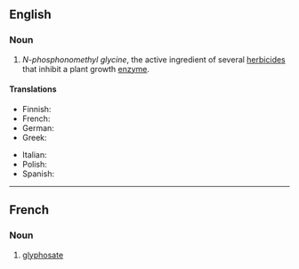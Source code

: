 ==English==

===Noun===
{{wikipedia}}
{{en-noun|~}}

# ''N-phosphonomethyl glycine'', the active ingredient of several [[herbicide]]s that inhibit a plant growth [[enzyme]].

====Translations====
{{trans-top|chemical}}
* Finnish: {{t+|fi|glyfosaatti}}
* French: {{t+|fr|glyphosate|m}}
* German: {{t+|de|Glyphosat|n}}
* Greek: {{t+|el|γλυφοσάτη|f}}
{{trans-mid}}
* Italian: {{t+|it|glifosato}}
* Polish: {{t|pl|glifosat|m}}
* Spanish: {{t|es|glifosato}}
{{trans-bottom}}

----

==French==

===Noun===
{{wikipedia|lang=fr}}
{{fr-noun|m|-}}

# [[#English|glyphosate]]